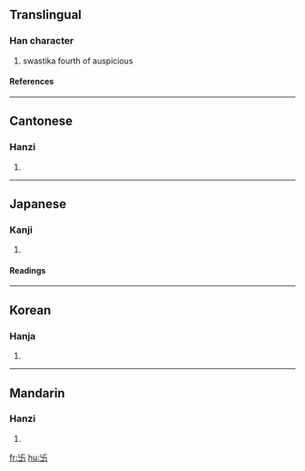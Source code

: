 {{see|卍}}

==Translingual==
===Han character===
{{Han char|rn=24|rad=十|as=04|sn=6|four=|canj=女X (VX)}}
# swastika fourth of auspicious
====References====
{{Han ref|kx=0156.221|hdz=10051.090|uh=5350|ud=21328}}
----
==Cantonese==
===Hanzi===
{{yue-hanzi|jyut=|y=maan6}}
# {{defn|Cantonese}}
----
==Japanese==
===Kanji===
{{ja-kanji|grade=|rs=十04}}
# {{defn|Japanese}} 
====Readings====
{{ja-readings|on=[[ばん]] (ban), [[まん]] (man)([[万]])|kun=[[まんじ]] (manji)}}
----
==Korean==
===Hanja===
{{ko-hanja|hangeul=만|rv=man|mr=man}}
# {{defn|Korean}}
----
==Mandarin==
===Hanzi===
{{cmn-hanzi|pin=[[wàn]] (wan4)|wg=wan<sup>4</sup>}}
# {{defn|Mandarin}}

[[fr:卐]]
[[hu:卐]]